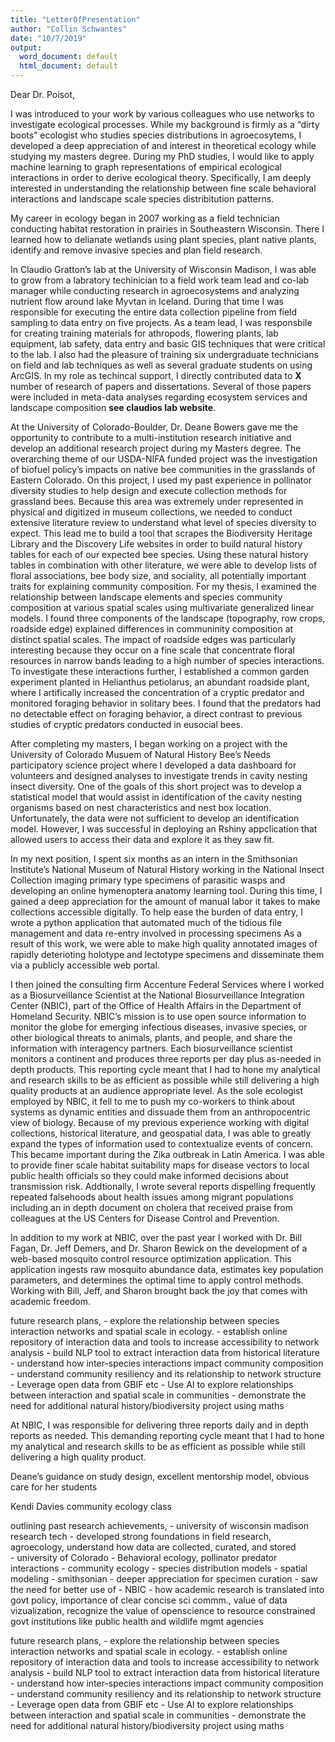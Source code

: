 ```yaml
---
title: "LetterOfPresentation"
author: "Collin Schwantes"
date: "10/7/2019"
output:
  word_document: default
  html_document: default
---
```



Dear Dr. Poisot,

I was introduced to your work by various colleagues who use networks to investigate ecological processes. While my background is firmly as a "dirty boots" ecologist who studies species distributions in agroecosytems, I developed a deep appreciation of and interest in theoretical ecology while studying my masters degree. During my PhD studies, I would like to apply machine learning to graph representations of empirical ecological interactions in order to derive ecological theory. Specifically, I am deeply interested in understanding the relationship between fine scale behavioral interactions and landscape scale species distribitution patterns. 

My career in ecology began in 2007 working as a field technician conducting habitat restoration in prairies in Southeastern Wisconsin. There I learned how to delianate wetlands using plant species, plant native plants, identify and remove invasive species and plan field research. 

In Claudio Gratton's lab at the University of Wisconsin Madison, I was able to grow from a labratory techinician to a field work team lead and co-lab manager while conducting research in agroecosystems and analyzing nutrient flow around lake Myvtan in Iceland. During that time I was responsible for executing the entire data collection pipeline from field sampling to data entry on five projects. As a team lead, I was responsbile for creating training materials for athropods, flowering plants, lab equipment, lab safety, data entry and basic GIS techniques that were critical to the lab. I also had the pleasure of training six undergraduate technicians on field and lab techniques as well as several graduate students on using ArcGIS. In my role as techincal support, I directly contributed data to **X** number of research of papers and dissertations. Several of those papers were included in meta-data analyses regarding ecosystem services and landscape composition **see claudios lab website**.

At the University of Colorado-Boulder, Dr. Deane Bowers gave me the opportunity to contribute to a multi-institution research initiative and develop an additional research project during my Masters degree. The overarching theme of our USDA-NIFA funded project was the investigation of biofuel policy's impacts on native bee communities in the grasslands of Eastern Colorado. On this project, I used my past experience in pollinator diversity studies to help design and execute collection methods for grassland bees. Because this area was extremely under represented in physical and digitized in museum collections, we needed to conduct extensive literature review to understand what level of species diversity to expect. This lead me to build a tool that scrapes the Biodiversity Heritage Library and the Discovery Life websites in order to build natural history tables for each of our expected bee species. Using these natural history tables in combination with other literature, we were able to develop lists of floral associations, bee body size, and sociality, all potentially important traits for explaining community composition. For my thesis, I examined the relationship between landscape elements and species community composition at various spatial scales using multivariate generalized linear models. I found three  components of the landscape (topography, row crops, roadside edge) explained differences in communinity composition at distinct spatial scales. The impact of roadside edges was particularly interesting because they occur on a fine scale that concentrate floral resources in narrow bands leading to a high number of species interactions. To investigate these interactions further, I established a common garden experiment planted in Helianthus petiolarus, an abundant roadside plant, where I artifically increased the concentration of a cryptic predator and monitored foraging behavior in solitary bees. I found that the predators had no detectable effect on foraging behavior, a direct contrast to previous studies of cryptic predators conducted in eusocial bees. 

After completing my masters, I began working on a project with the University of Colorado Musuem of Natural History Bee's Needs participatory science project where I developed a data dashboard for volunteers and designed analyses to investigate trends in cavity nesting insect diversity. One of the goals of this short project was to develop a statistical model that would assist in identification of the cavity nesting organisms based on nest characteristics and nest box location. Unfortunately, the data were not sufficient to develop an identification model. However, I was successful in deploying an Rshiny appclication that allowed users to access their data and explore it as they saw fit. 

In my next position, I spent six months as an intern in the Smithsonian Institute's National Museum of Natural History working in the National Insect Collection imaging  primary type specimens of parasitic wasps and developing an online hymenoptera anatomy learning tool. During this time, I gained a deep appreciation for the amount of manual labor it takes to make collections accessible digitally. To help ease the burden of data entry, I wrote a python application that automated much of the tidious file management and data re-entry involved in processing specimens As a result of this work, we were able to make high quality annotated images of rapidly deterioting holotype and lectotype specimens and disseminate them via a publicly accessible web portal.  

I then joined the consulting firm Accenture Federal Services where I worked as a Biosurveillance Scientist at the National Biosurveillance Integration Center (NBIC), part of the Office of Health Affairs in the Department of Homeland Security. NBIC's mission is to use open source information to monitor the globe for emerging infectious diseases, invasive species, or other biological threats to animals, plants, and people, and share the information with interagency partners. Each biosurveillance scientist monitors a continent and produces three reports per day plus as-needed in depth products. This reporting cycle meant that I had to hone my analytical and research skills to be as efficient as possible while still delivering a high quality products at an audience appropriate level. As the sole ecologist employed by NBIC, it fell to me to push my co-workers to think about systems as dynamic entities and dissuade them from an anthropocentric view of biology. Because of my previous experience working with digital collections, historical literature, and geospatial data, I was able to greatly expand the types of information used to contextualize events of concern. This became important during the Zika outbreak in Latin America. I was able to provide finer scale habitat suitability maps for disease vectors to local public health officials so they could make informed decisions about transmission risk. Addtionally, I wrote several reports dispelling frequently repeated falsehoods about health issues among migrant populations including an in depth document on cholera that received praise from colleagues at the US Centers for Disease Control and Prevention. 

In addition to my work at NBIC, over the past year I worked with Dr. Bill Fagan, Dr. Jeff Demers, and Dr. Sharon Bewick on the development of a web-based mosquito control resource optimization application. This application ingests raw mosquito abundance data, estimates key population parameters, and determines the optimal time to apply control methods. Working with Bill, Jeff, and Sharon brought back the joy that comes with academic freedom. 



future research plans,
- explore the relationship between species interaction networks and spatial scale in ecology.
  - establish online repository of interaction data and tools to increase accessibility to network analysis
    - build NLP tool to extract interaction data from historical literature
  - understand how inter-species interactions impact community composition
  - understand community resiliency and its relationship to network structure 
    - Leverage open data from GBIF etc - Use AI to explore relationships between interaction and spatial scale in communities
  - demonstrate the need for additional natural history/biodiversity project using maths









At NBIC, I was responsible for delivering three reports daily and in depth reports as needed. This demanding reporting cycle meant that I had to hone my analytical and research skills to be as efficient as possible while still delivering a high quality product. 







Deane's guidance on study design, excellent mentorship model, obvious care for her students

Kendi Davies community ecology class






outlining past research achievements,
- university of wisconsin madison research tech
  - developed strong foundations in field research, agroecology, understand how data are collected, curated, and stored   
- university of Colorado 
   - Behavioral ecology, pollinator predator interactions
   - community ecology - species distribution models
   - spatial modeling
 - smithsonian
    - deeper appreciation for specimen curation
    - saw the need for better use of 
  - NBIC
    - how academic research is translated into govt policy, importance of clear concise sci commm., value of data vizualization, recognize the value of openscience to resource constrained govt institutions like public health and wildlife mgmt agencies

future research plans,
- explore the relationship between species interaction networks and spatial scale in ecology.
  - establish online repository of interaction data and tools to increase accessibility to network analysis
    - build NLP tool to extract interaction data from historical literature
  - understand how inter-species interactions impact community composition
  - understand community resiliency and its relationship to network structure 
    - Leverage open data from GBIF etc - Use AI to explore relationships between interaction and spatial scale in communities
  - demonstrate the need for additional natural history/biodiversity project using maths



